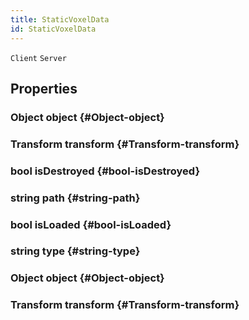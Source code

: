 ```yaml
---
title: StaticVoxelData
id: StaticVoxelData
---
```

`Client`
`Server`

## Properties

### Object object {#Object-object}

### Transform transform {#Transform-transform}

### bool isDestroyed {#bool-isDestroyed}

### string path {#string-path}

### bool isLoaded {#bool-isLoaded}

### string type {#string-type}

### Object object {#Object-object}

### Transform transform {#Transform-transform}

